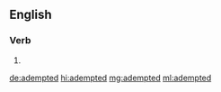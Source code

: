 ==English==

===Verb===
{{head|en|verb form}}

# {{en-past of|adempt}}

[[de:adempted]]
[[hi:adempted]]
[[mg:adempted]]
[[ml:adempted]]